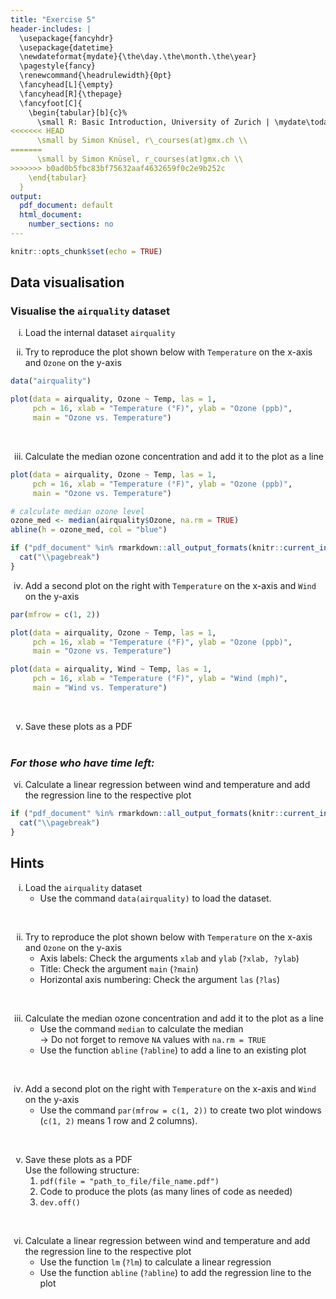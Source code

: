 ```yaml
---
title: "Exercise 5"
header-includes: |
  \usepackage{fancyhdr}
  \usepackage{datetime}
  \newdateformat{mydate}{\the\day.\the\month.\the\year}
  \pagestyle{fancy}
  \renewcommand{\headrulewidth}{0pt}
  \fancyhead[L]{\empty}
  \fancyhead[R]{\thepage}
  \fancyfoot[C]{
    \begin{tabular}[b]{c}%
      \small R: Basic Introduction, University of Zurich | \mydate\today\ \\
<<<<<<< HEAD
      \small by Simon Knüsel, r\_courses(at)gmx.ch \\
=======
      \small by Simon Knüsel, r_courses(at)gmx.ch \\
>>>>>>> b0ad0b5fbc83bf75632aaf4632659f0c2e9b252c
    \end{tabular}
  }
output:
  pdf_document: default
  html_document:
    number_sections: no
---
```


```r
knitr::opts_chunk$set(echo = TRUE)
```

## Data visualisation

### Visualise the `airquality` dataset

i) Load the internal dataset `airquality`

ii) Try to reproduce the plot shown below with `Temperature` on the x-axis
and `Ozone` on the y-axis

```r
data("airquality")

plot(data = airquality, Ozone ~ Temp, las = 1,
     pch = 16, xlab = "Temperature (°F)", ylab = "Ozone (ppb)",
     main = "Ozone vs. Temperature")
```
<br>

iii) Calculate the median ozone concentration and add it to the plot as a line

```r
plot(data = airquality, Ozone ~ Temp, las = 1,
     pch = 16, xlab = "Temperature (°F)", ylab = "Ozone (ppb)",
     main = "Ozone vs. Temperature")

# calculate median ozone level
ozone_med <- median(airquality$Ozone, na.rm = TRUE)
abline(h = ozone_med, col = "blue")
```

```r
if ("pdf_document" %in% rmarkdown::all_output_formats(knitr::current_input())) {
  cat("\\pagebreak")
}
```

iv) Add a second plot on the right with `Temperature` on the x-axis and
`Wind` on the y-axis

```r
par(mfrow = c(1, 2))

plot(data = airquality, Ozone ~ Temp, las = 1,
     pch = 16, xlab = "Temperature (°F)", ylab = "Ozone (ppb)",
     main = "Ozone vs. Temperature")

plot(data = airquality, Wind ~ Temp, las = 1,
     pch = 16, xlab = "Temperature (°F)", ylab = "Wind (mph)",
     main = "Wind vs. Temperature")
```
<br>

v) Save these plots as a PDF
<br><br>

### *For those who have time left:*

vi) Calculate a linear regression between wind and temperature and add the 
regression line to the respective plot


```r
if ("pdf_document" %in% rmarkdown::all_output_formats(knitr::current_input())) {
  cat("\\pagebreak")
}
```

## Hints

i) Load the `airquality` dataset
   - Use the command `data(airquality)` to load the dataset.

<br>

ii) Try to reproduce the plot shown below with `Temperature` on the x-axis
and `Ozone` on the y-axis
    - Axis labels: Check the arguments `xlab` and `ylab` (`?xlab, ?ylab`)
    - Title: Check the argument `main` (`?main`)
    - Horizontal axis numbering: Check the argument `las` (`?las`)

<br>

iii) Calculate the median ozone concentration and add it to the plot as a line
     - Use the command `median` to calculate the median  
       $\rightarrow$ Do not forget to remove `NA` values with `na.rm = TRUE`
     - Use the function `abline` (`?abline`) to add a line to an existing plot

<br>

iv) Add a second plot on the right with `Temperature` on the x-axis and
`Wind` on the y-axis
    - Use the command `par(mfrow = c(1, 2))` to create two plot windows (`c(1, 2)`
      means 1 row and 2 columns).

<br>

v) Save these plots as a PDF  
    Use the following structure:
    1. `pdf(file = "path_to_file/file_name.pdf")`
    2. Code to produce the plots (as many lines of code as needed)
    3. `dev.off()`

<br>

vi) Calculate a linear regression between wind and temperature and add the 
regression line to the respective plot
    - Use the function `lm` (`?lm`) to calculate a linear regression
    - Use the function `abline` (`?abline`) to add the regression line to the plot


